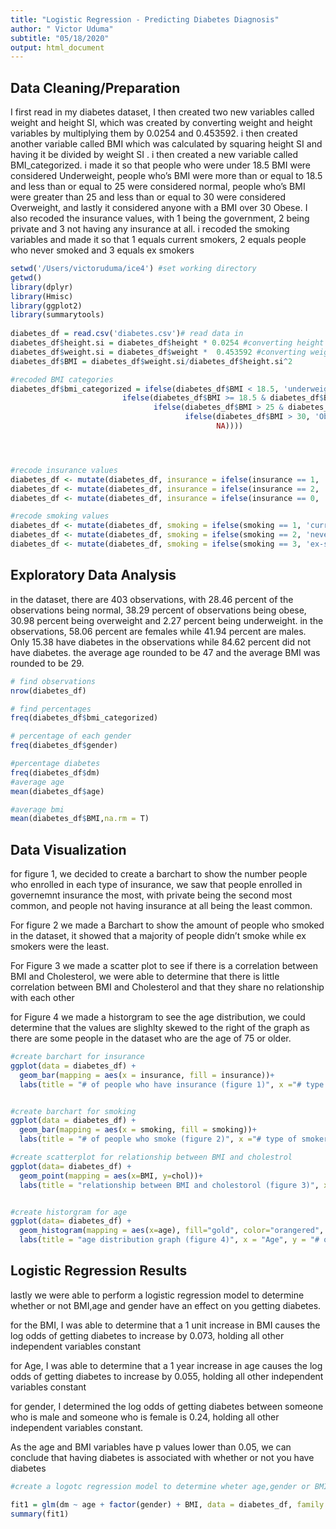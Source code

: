 ```yaml
---
title: "Logistic Regression - Predicting Diabetes Diagnosis"
author: " Victor Uduma"
subtitle: "05/18/2020"
output: html_document
---
```









## Data Cleaning/Preparation
I  first read in my diabetes dataset, I then created two new variables called weight and height SI, which was created by converting weight and height variables by multiplying them by 0.0254 and 0.453592. i then created another variable  called BMI which was calculated by squaring height SI and having it be divided by weight SI . i then created a new variable called BMI_categorized. i made it so  that people who were under 18.5 BMI were considered Underweight, people who's BMI were more than or equal to 18.5 and less than or equal to 25 were considered normal, people who's BMI were greater than 25 and less than or equal to 30 were considered Overweight, and lastly it considered anyone with a BMI over 30 Obese. I also recoded the insurance values, with 1 being the government, 2 being private and 3 not having any insurance at all. i recoded the smoking  variables  and made it so that 1 equals current smokers, 2 equals people who never smoked and 3 equals ex smokers 
```r

setwd('/Users/victoruduma/ice4') #set working directory 
getwd()
library(dplyr)
library(Hmisc)
library(ggplot2)
library(summarytools)
 
diabetes_df = read.csv('diabetes.csv')# read data in 
diabetes_df$height.si = diabetes_df$height * 0.0254 #converting height 
diabetes_df$weight.si = diabetes_df$weight *  0.453592 #converting weight
diabetes_df$BMI = diabetes_df$weight.si/diabetes_df$height.si^2

#recoded BMI categories
diabetes_df$bmi_categorized = ifelse(diabetes_df$BMI < 18.5, 'underweight',
                         ifelse(diabetes_df$BMI >= 18.5 & diabetes_df$BMI <= 25, 'normal',
                                ifelse(diabetes_df$BMI > 25 & diabetes_df$BMI <= 30, 'overweight',
                                       ifelse(diabetes_df$BMI > 30, 'Obese',
                                              NA))))




#recode insurance values 
diabetes_df <- mutate(diabetes_df, insurance = ifelse(insurance == 1, 'government', insurance))
diabetes_df <- mutate(diabetes_df, insurance = ifelse(insurance == 2, 'private', insurance))
diabetes_df <- mutate(diabetes_df, insurance = ifelse(insurance == 0, 'none', insurance))

#recode smoking values
diabetes_df <- mutate(diabetes_df, smoking = ifelse(smoking == 1, 'current', smoking))
diabetes_df <- mutate(diabetes_df, smoking = ifelse(smoking == 2, 'never', smoking))
diabetes_df <- mutate(diabetes_df, smoking = ifelse(smoking == 3, 'ex-smoker', smoking))

```


## Exploratory Data Analysis
in the dataset, there are 403 observations, with  28.46 percent of the observations being normal, 38.29 percent of observations being obese,  30.98 percent being overweight and 2.27 percent being underweight. in the observations, 58.06 percent are females while 41.94 percent are males. Only 15.38 have diabetes in the observations while 84.62 percent did not have diabetes. the average age rounded to be 47 and the average BMI was rounded to be 29.
```r


# find observations
nrow(diabetes_df)

# find percentages
freq(diabetes_df$bmi_categorized)

# percentage of each gender
freq(diabetes_df$gender)

#percentage diabetes
freq(diabetes_df$dm)
#average age
mean(diabetes_df$age)

#average bmi
mean(diabetes_df$BMI,na.rm = T)

```


## Data Visualization
for figure 1, we decided to create a barchart to show the number people who enrolled in each type of insurance, we saw that people enrolled in governemnt insurance the most, with private being the second most common, and people not having insurance at all being the least common.

For figure 2 we made a Barchart to show the amount of people who smoked in the dataset, it showed that a majority of people didn't smoke while ex smokers were the least.

For Figure 3 we made a scatter plot to see if there is a correlation between BMI and Cholesterol, we were able to determine that there is little correlation between BMI and Cholesterol and that they share no relationship with each other 

for Figure 4 we made a historgram to see the age distribution, we could  determine that the values are slighlty skewed to the right of the graph as there are some people in the dataset who are the age of 75 or older.
```r


#create barchart for insurance 
ggplot(data = diabetes_df) +
  geom_bar(mapping = aes(x = insurance, fill = insurance))+
  labs(title = "# of people who have insurance (figure 1)", x ="# type of insurance", y = "number of people")


#create barchart for smoking 
ggplot(data = diabetes_df) +
  geom_bar(mapping = aes(x = smoking, fill = smoking))+
  labs(title = "# of people who smoke (figure 2)", x ="# type of smoker", y = "number of people")

#create scatterplot for relationship between BMI and cholestrol 
ggplot(data= diabetes_df) +
  geom_point(mapping = aes(x=BMI, y=chol))+
  labs(title = "relationship between BMI and cholestorol (figure 3)", x = "BMI", y = "Cholestrol")


#create historgram for age 
ggplot(data= diabetes_df) +
  geom_histogram(mapping = aes(x=age), fill="gold", color="orangered", binwidth = 5)+
  labs(title = "age distribution graph (figure 4)", x = "Age", y = "# of people")


```

## Logistic Regression Results
lastly we were able to perform a logistic regression model to determine whether or not BMI,age and gender have an effect on you getting diabetes. 

for the BMI, I was able to determine that a 1 unit increase in BMI causes the log odds of getting diabetes to increase by 0.073, holding all other independent variables constant

for Age, I was able to determine that a 1 year increase in age causes the log odds of getting diabetes to increase by 0.055, holding all other independent variables constant

for gender, I determined the log odds of getting diabetes between someone who is male and someone who is female is 0.24, holding all other independent variables constant.

As the age and BMI variables have p values lower than 0.05, we can conclude that having diabetes is associated with whether or not you have diabetes 
```r

#create a logotc regression model to determine wheter age,gender or BMI have an effect on diabetes 

fit1 = glm(dm ~ age + factor(gender) + BMI, data = diabetes_df, family = "binomial")
summary(fit1)





```

